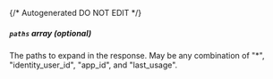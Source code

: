 {/* Autogenerated DO NOT EDIT  */}
##### `paths` _array (optional)_
The paths to expand in the response. May be any combination of "\*", "identity_user_id", "app_id", and "last_usage".


